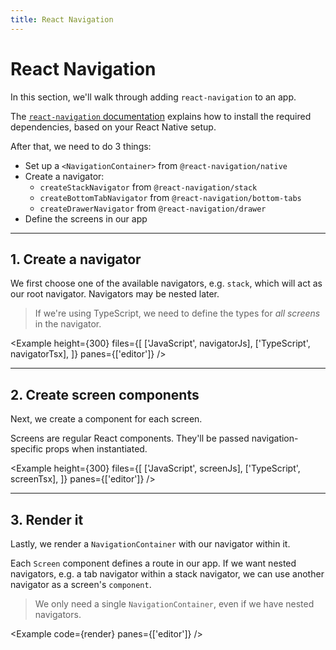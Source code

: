 ```yaml
---
title: React Navigation
---
```



# React Navigation

In this section, we'll walk through adding `react-navigation` to an app.

The [`react-navigation` documentation](https://reactnavigation.org/docs/getting-started) explains how to install the required dependencies, based on your React Native setup.

After that, we need to do 3 things:

- Set up a `<NavigationContainer>` from `@react-navigation/native`
- Create a navigator:
  - `createStackNavigator` from `@react-navigation/stack`
  - `createBottomTabNavigator` from `@react-navigation/bottom-tabs`
  - `createDrawerNavigator` from `@react-navigation/drawer`
- Define the screens in our app

---

## 1. Create a navigator

We first choose one of the available navigators, e.g. `stack`, which will act as our root navigator. Navigators may be nested later.

> If we're using TypeScript, we need to define the types for _all screens_ in the navigator.

<Example
  height={300}
  files={[
    ['JavaScript', navigatorJs],
    ['TypeScript', navigatorTsx],
  ]}
  panes={['editor']}
/>

---

## 2. Create screen components

Next, we create a component for each screen.

Screens are regular React components. They'll be passed navigation-specific props when instantiated.

<Example
  height={300}
  files={[
    ['JavaScript', screenJs],
    ['TypeScript', screenTsx],
  ]}
  panes={['editor']}
/>

---

## 3. Render it

Lastly, we render a `NavigationContainer` with our navigator within it.

Each `Screen` component defines a route in our app. If we want nested navigators, e.g. a tab navigator within a stack navigator, we can use another navigator as a screen's `component`.

> We only need a single `NavigationContainer`, even if we have nested navigators.

<Example code={render} panes={['editor']} />

